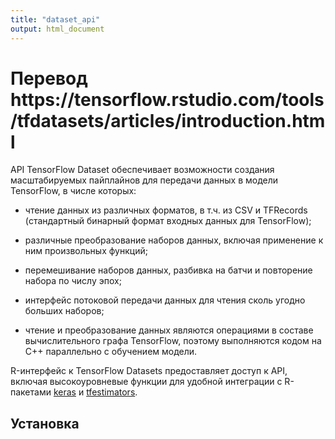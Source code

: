 ```yaml
---
title: "dataset_api"
output: html_document
---
```


# Перевод https://tensorflow.rstudio.com/tools/tfdatasets/articles/introduction.html

API TensorFlow Dataset обеспечивает возможности создания масштабируемых пайплайнов для передачи данных в модели TensorFlow, в числе которых:

* чтение данных из различных форматов, в т.ч. из CSV и TFRecords (стандартный бинарный формат входных данных для TensorFlow);

* различные преобразование наборов данных, включая применение к ним произвольных функций;

* перемешивание наборов данных, разбивка на батчи и повторение набора по числу эпох;

* интерфейс потоковой передачи данных для чтения сколь угодно больших наборов;

* чтение и преобразование данных являются операциями в составе вычислительного графа TensorFlow, поэтому выполняются кодом на С++ параллельно с обучением модели.

R-интерфейс к TensorFlow Datasets предоставляет доступ к API, включая высокоуровневые функции для удобной интеграции с R-пакетами [keras](https://tensorflow.rstudio.com/keras/) и [tfestimators](https://tensorflow.rstudio.com/tfestimators/).


## Установка
